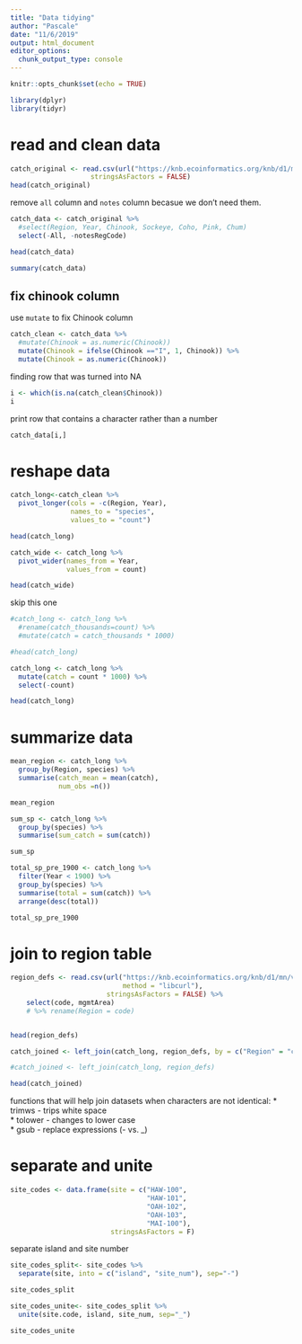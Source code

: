 ```yaml
---
title: "Data tidying"
author: "Pascale"
date: "11/6/2019"
output: html_document
editor_options: 
  chunk_output_type: console
---
```


```r
knitr::opts_chunk$set(echo = TRUE)
```

```r
library(dplyr)
library(tidyr)
```


# read and clean data
```r
catch_original <- read.csv(url("https://knb.ecoinformatics.org/knb/d1/mn/v2/object/df35b.302.1", method = "libcurl"),
                    stringsAsFactors = FALSE)
head(catch_original)
```

remove `all` column and `notes` column becasue we don't need them.
```r
catch_data <- catch_original %>% 
  #select(Region, Year, Chinook, Sockeye, Coho, Pink, Chum)
  select(-All, -notesRegCode)

head(catch_data)
```


```r
summary(catch_data)
```

## fix chinook column

use `mutate` to fix Chinook column
```r
catch_clean <- catch_data %>% 
  #mutate(Chinook = as.numeric(Chinook))
  mutate(Chinook = ifelse(Chinook =="I", 1, Chinook)) %>% 
  mutate(Chinook = as.numeric(Chinook))
```


finding row that was turned into NA
```r
i <- which(is.na(catch_clean$Chinook))
i
```

print row that contains a character rather than a number
```r
catch_data[i,]
```

# reshape data

```r
catch_long<-catch_clean %>% 
  pivot_longer(cols = -c(Region, Year),
               names_to = "species",
               values_to = "count")

head(catch_long)
```

```r
catch_wide <- catch_long %>% 
  pivot_wider(names_from = Year,
              values_from = count)

head(catch_wide)
```

skip this one
```r
#catch_long <- catch_long %>% 
  #rename(catch_thousands=count) %>% 
  #mutate(catch = catch_thousands * 1000) 

#head(catch_long)
```

```r
catch_long <- catch_long %>% 
  mutate(catch = count * 1000) %>% 
  select(-count)

head(catch_long)
```

# summarize data

```r
mean_region <- catch_long %>% 
  group_by(Region, species) %>% 
  summarise(catch_mean = mean(catch), 
            num_obs =n())

mean_region
```

```r
sum_sp <- catch_long %>% 
  group_by(species) %>% 
  summarise(sum_catch = sum(catch))

sum_sp
```

```r
total_sp_pre_1900 <- catch_long %>% 
  filter(Year < 1900) %>% 
  group_by(species) %>% 
  summarise(total = sum(catch)) %>% 
  arrange(desc(total))

total_sp_pre_1900
```

# join to region table

```r
region_defs <- read.csv(url("https://knb.ecoinformatics.org/knb/d1/mn/v2/object/df35b.303.1",
                            method = "libcurl"),
                        stringsAsFactors = FALSE) %>% 
    select(code, mgmtArea) 
    # %>% rename(Region = code)


head(region_defs)
```

```r
catch_joined <- left_join(catch_long, region_defs, by = c("Region" = "code"))

#catch_joined <- left_join(catch_long, region_defs)

head(catch_joined)
```
functions that will help join datasets when characters are not identical:
* trimws - trips white space    
* tolower - changes to lower case    
* gsub - replace expressions (- vs. _)

# separate and unite
```r
site_codes <- data.frame(site = c("HAW-100",
                                  "HAW-101",
                                  "OAH-102",
                                  "OAH-103",
                                  "MAI-100"),
                         stringsAsFactors = F)
```

separate island and site number
```r
site_codes_split<- site_codes %>% 
  separate(site, into = c("island", "site_num"), sep="-")

site_codes_split
```

```r
site_codes_unite<- site_codes_split %>%
  unite(site.code, island, site_num, sep="_")

site_codes_unite
```

